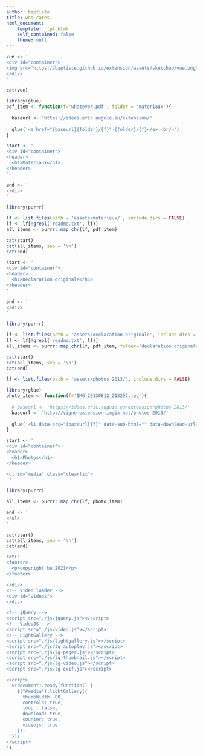```yaml
---
author: baptiste
title: who cares
html_document:
    template: _tpl.html
    self_contained: false
    theme: null
---
```


```r

vue <- '
<div id="container">
<img src="https://baptiste.github.io/extension/assets/sketchup/vue.png" alt="vue" width="800">
</div>
'

cat(vue)
```


```r

library(glue)
pdf_item <- function(f='whatever.pdf', folder = 'materiaux'){
  
  baseurl <- 'https://idees.eric.auguie.eu/extension/'
  
  glue('<a href="{baseurl}{folder}/{f}">{folder}/{f}</a> <br/>')
}

start <- '
<div id="container">
<header>
  <h1>Materiaux</h1>
</header>
'

end <- ' 
</div>
'    

library(purrr)

lf <- list.files(path = 'assets/materiaux/', include.dirs = FALSE)
lf <- lf[!grepl('readme.txt', lf)]
all_items <- purrr::map_chr(lf, pdf_item)

cat(start)
cat(all_items, sep = '\n')
cat(end)
```


```r

start <- '
<div id="container">
<header>
  <h1>Declaration originale</h1>
</header>
'

end <- ' 
</div>
'    

library(purrr)

lf <- list.files(path = 'assets/declaration originale', include.dirs = FALSE)
lf <- lf[!grepl('readme.txt', lf)]
all_items <- purrr::map_chr(lf, pdf_item, folder='declaration originale')

cat(start)
cat(all_items, sep = '\n')
cat(end)
```




```r
lf <- list.files(path = 'assets/photos 2013/', include.dirs = FALSE)
```


```r
library(glue)
photo_item <- function(f='IMG_20130812_213252.jpg'){
  
  # baseurl <- 'https://idees.eric.auguie.eu/extension/photos 2013/'
  baseurl <- 'http://vigne-extension.imgix.net/photos 2013/'
  
  glue('<li data-src="{baseurl}{f}" data-sub-html="" data-download-url="{baseurl}{f}" data-filename="{baseurl}{f}"><a href="{baseurl}{f}"><img src="{baseurl}{f}?w=120&h=120" alt="{f}" width="120" height="120"></a></li>')
}

```

```r
start <- '
<div id="container">
<header>
  <h1>Photos</h1>
</header>

<ul id="media" class="clearfix">
 '         

library(purrr)

all_items <- purrr::map_chr(lf, photo_item)

end <- ' 
</ul>
'    

cat(start)
cat(all_items, sep = '\n')
cat(end)

```


```r

cat('
<footer>
  <p>copyright ba 2021</p>
</footer>

</div>
<!-- Video loader -->
<div id="videos">
</div>

<!-- jQuery -->
<script src="./js/jquery.js"></script>
<!-- VideoJS -->
<script src="./js/video.js"></script>
<!-- LightGallery -->
<script src="./js/lightgallery.js"></script>
<script src="./js/lg-autoplay.js"></script>
<script src="./js/lg-pager.js"></script>
<script src="./js/lg-thumbnail.js"></script>
<script src="./js/lg-video.js"></script>
<script src="./js/lg-exif.js"></script>

<script>
  $(document).ready(function() {
    $("#media").lightGallery({
      thumbWidth: 80,
      controls: true,
      loop : false,
      download: true,
      counter: true,
      videojs: true
    });
  });
</script>
')
```
    